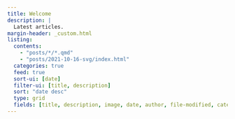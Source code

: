 ```yaml
---
title: Welcome
description: |
  Latest articles.
margin-header: _custom.html
listing:
  contents: 
    - "posts/*/*.qmd"
    - "posts/2021-10-16-svg/index.html"
  categories: true
  feed: true
  sort-ui: [date]
  filter-ui: [title, description]
  sort: "date desc"
  type: grid
  fields: [title, description, image, date, author, file-modified, categories]
---
```



